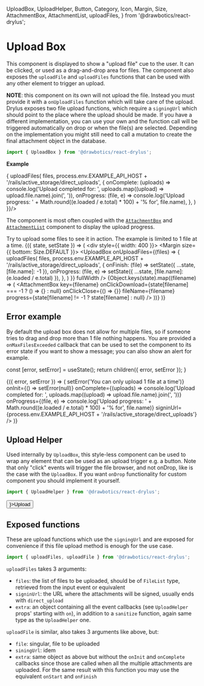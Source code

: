   UploadBox,
  UploadHelper,
  Button,
  Category,
  Icon,
  Margin,
  Size,
  AttachmentBox,
  AttachmentList,
  uploadFiles,
} from '@drawbotics/react-drylus';



# Upload Box
This component is displayed to show a "upload file" cue to the user. It can be clicked, or used as a drag-and-drop area for files. The component also exposes the `uploadFile` and `uploadFiles` functions that can be used with any other element to trigger an upload.

**NOTE**: this component on its own will not upload the file. Instead you must provide it with a `onUploadFiles` function which will take care of the upload. Drylus exposes two file upload functions, which require a `signingUrl` which should point to the place where the upload should be made. If you have a different implementation, you can use your own and the function call will be triggered automatically on drop or when the file(s) are selected. Depending on the implementation you might still need to call a mutation to create the final attachment object in the database.

```jsx
import { UploadBox } from '@drawbotics/react-drylus';
```
__Example__

<Playground component={UploadBox}>
  <UploadBox
    onUploadFiles={(files) => {
      uploadFiles(
        files,
        process.env.EXAMPLE_API_HOST + '/rails/active_storage/direct_uploads',
        {
          onComplete: (uploads) => console.log('Upload completed for: ', uploads.map((upload) => upload.file.name).join(', ')),
          onProgress: (file, e) => console.log('Upload progress: ' + Math.round((e.loaded / e.total) * 100) + '% for', file.name),
        },
      )
    }}/>
</Playground>

The component is most often coupled with the [`AttachmentBox`](/component-kit/components/attachment-box) and [`AttachmentList`](/component-kit/components/attachment-list) component to display the upload progress.

Try to upload some files to see it in action. The example is limited to 1 file at a time.
<Playground>
  <RenderChildren defaultValue={{}}>
    {({ state, setState }) => (
      <div style={{ width: 400 }}>
        <Margin size={{ bottom: Size.DEFAULT }}>
          <UploadBox
            onUploadFiles={(files) => {
              uploadFiles(
                files,
                process.env.EXAMPLE_API_HOST + '/rails/active_storage/direct_uploads',
                {
                  onFinish: (file) => setState({ ...state, [file.name]: -1 }),
                  onProgress: (file, e) => setState({ ...state, [file.name]: (e.loaded / e.total) }),
                },
              )
            }}
            fullWidth />
        </Margin>
        <AttachmentList>
          {Object.keys(state).map((filename) => (
            <AttachmentBox
              key={filename}
              onClickDownload={state[filename] === -1 ? () => {} : null}
              onClickClose={() => {}}
              fileName={filename} progress={state[filename] != -1 ? state[filename] : null} />
          ))}
        </AttachmentList>
      </div>
    )}
  </RenderChildren>
</Playground>

## Error example
By default the upload box does not allow for multiple files, so if someone tries to drag and drop more than 1 file nothing happens. You are provided a `onMaxFilesExceeded` callback that can be used to set the component to its error state if you want to show a message; you can also show an alert for example.

  const [error, setError] = useState();
  return children({ error, setError });
}

<Playground>
  <ExampleWrapper>
    {({ error, setError }) => (
      <UploadBox
        error={error}
        onMaxFilesExceeded={() => setError('You can only upload 1 file at a time')}
        onInit={() => setError(null)}
        onComplete={(uploads) => console.log('Upload completed for: ', uploads.map((upload) => upload.file.name).join(', '))}
        onProgress={(file, e) => console.log('Upload progress: ' + Math.round((e.loaded / e.total) * 100) + '% for', file.name)}
        signinUrl={process.env.EXAMPLE_API_HOST + '/rails/active_storage/direct_uploads'} />
    )}
  </ExampleWrapper>
</Playground>

## Upload Helper
Used internally by `UploadBox`, this style-less component can be used to wrap any element that can be used as an upload trigger e.g. a button. Note that only "click" events will trigger the file browser, and not onDrop, like is the case with the `UploadBox`. If you want `onDrop` functionality for custom component you should implement it yourself.

```jsx
import { UploadHelper } from '@drawbotics/react-drylus';
```

<Playground component={UploadHelper}>
  <UploadHelper>
    <Button category={Category.BRAND} leading={<Icon name="upload" />}>Upload</Button>
  </UploadHelper>
</Playground>

## Exposed functions
These are upload functions which use the `signingUrl` and are exposed for convenience if this file upload method is enough for the use case.

```jsx
import { uploadFiles, uploadFile } from '@drawbotics/react-drylus';
```

`uploadFiles` takes 3 arguments:
- `files`: the list of files to be uploaded, should be of `FileList` type, retrieved from the input event or equivalent
- `signinUrl`: the URL where the attachments will be signed, usually ends with `direct_upload`
- `extra`: an object containing all the event callbacks (see `UploadHelper` props' starting with `on`), in addition to a `sanitize` function, again same type as the `UploadHelper` one.

`uploadFile` is similar, also takes 3 arguments like above, but:
- `file`: singular, file to be uploaded
- `siningUrl`: idem
- `extra`: same object as above but without the `onInit` and `onComplete` callbacks since those are called when all the multiple attachments are uploaded. For the same result with this function you may use the equivalent `onStart` and `onFinish`